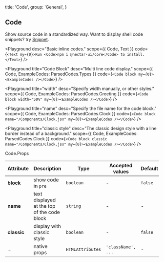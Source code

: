 
  title: 'Code',
  group: 'General',
}

## Code

Show source code in a standardized way. Want to display shell code snippets? try [Snippet](/en-us/components/snippet).

<Playground
  desc="Basic inline codes."
  scope={{ Code, Text }}
  code={`
<Text my={0}>Run <Code>npm i @nectar-ui/core</Code> to install.</Text>
`}
/>

<Playground
  title="Code Block"
  desc="Multi line code display."
  scope={{ Code, ExampleCodes: ParsedCodes.Types }}
  code={`
<Code block my={0}><ExampleCodes /></Code>
`}
/>

<Playground
  title="width"
  desc="Specify width manually, or other styles."
  scope={{ Code, ExampleCodes: ParsedCodes.Greeting }}
  code={`
<Code block width="50%" my={0}><ExampleCodes /></Code>
`}
/>

<Playground
  title="name"
  desc="Specify the file name for the code block."
  scope={{ Code, ExampleCodes: ParsedCodes.Clock }}
  code={`
<Code block name="/Components/Clock.jsx" my={0}><ExampleCodes /></Code>
`}
/>

<Playground
  title="classic style"
  desc="The classic design style with a line border instead of a background."
  scope={{ Code, ExampleCodes: ParsedCodes.Clock }}
  code={`
<Code block classic name="/Components/Clock.jsx" my={0}><ExampleCodes /></Code>
`}
/>

<Attributes edit="/pages/en-us/components/code.mdx">
<Attributes.Title>Code.Props</Attributes.Title>

| Attribute   | Description                                 | Type             | Accepted values    | Default |
| ----------- | ------------------------------------------- | ---------------- | ------------------ | ------- |
| **block**   | show code in `pre`                          | `boolean`        | -                  | `false` |
| **name**    | text displayed at the top of the code block | `string`         | -                  | -       |
| **classic** | display with classic style                  | `boolean`        | -                  | `false` |
| ...         | native props                                | `HTMLAttributes` | `'className', ...` | -       |

</Attributes>

